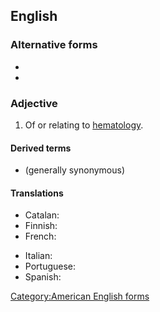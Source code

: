{{also|hematològic}}
==English==

===Alternative forms===
* {{l|en|haematologic}}
* {{l|en|hæmatologic}}

===Adjective===
{{en-adj|-}}

# Of or relating to [[hematology]].

====Derived terms====
* {{l|en|hematological}} (generally synonymous)

====Translations====
{{trans-top|of or relating to hematology}}
* Catalan: {{t|ca|hematològic}}
* Finnish: {{t|fi|hematologinen}}
* French: {{t+|fr|hématologique}}
{{trans-mid}}
* Italian: {{t+|it|ematologico}}
* Portuguese: {{t|pt|hematológico}}
* Spanish: {{t+|es|hematológico}}
{{trans-bottom}}

[[Category:American English forms]]